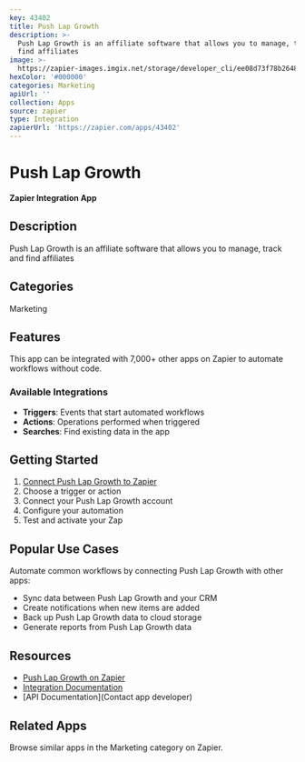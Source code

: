 ```yaml
---
key: 43402
title: Push Lap Growth
description: >-
  Push Lap Growth is an affiliate software that allows you to manage, track and
  find affiliates
image: >-
  https://zapier-images.imgix.net/storage/developer_cli/ee08d73f78b2648073c245657805f563.png?auto=format%2Ccompress&ixlib=python-3.0.0&q=50
hexColor: '#000000'
categories: Marketing
apiUrl: ''
collection: Apps
source: zapier
type: Integration
zapierUrl: 'https://zapier.com/apps/43402'
---
```

# Push Lap Growth

**Zapier Integration App**

## Description

Push Lap Growth is an affiliate software that allows you to manage, track and find affiliates

## Categories

Marketing

## Features

This app can be integrated with 7,000+ other apps on Zapier to automate workflows without code.

### Available Integrations

- **Triggers**: Events that start automated workflows
- **Actions**: Operations performed when triggered
- **Searches**: Find existing data in the app

## Getting Started

1. [Connect Push Lap Growth to Zapier](https://zapier.com/apps/43402)
2. Choose a trigger or action
3. Connect your Push Lap Growth account
4. Configure your automation
5. Test and activate your Zap

## Popular Use Cases

Automate common workflows by connecting Push Lap Growth with other apps:

- Sync data between Push Lap Growth and your CRM
- Create notifications when new items are added
- Back up Push Lap Growth data to cloud storage
- Generate reports from Push Lap Growth data

## Resources

- [Push Lap Growth on Zapier](https://zapier.com/apps/43402)
- [Integration Documentation](https://zapier.com/apps/43402/integrations)
- [API Documentation](Contact app developer)

## Related Apps

Browse similar apps in the Marketing category on Zapier.

